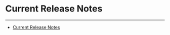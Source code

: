 


Current Release Notes
=====================
***
* [Current Release Notes](/s/article/Current-Release-Notes)
